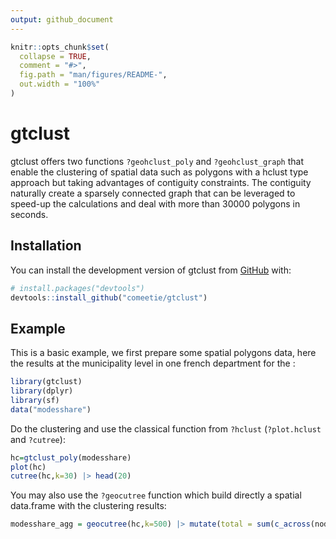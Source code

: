 ```yaml
---
output: github_document
---
```


<!-- README.md is generated from README.Rmd. Please edit that file -->

```r
knitr::opts_chunk$set(
  collapse = TRUE,
  comment = "#>",
  fig.path = "man/figures/README-",
  out.width = "100%"
)
```

# gtclust

<!-- badges: start -->
<!-- badges: end -->

gtclust offers two functions `?geohclust_poly` and `?geohclust_graph` that enable the clustering of spatial data such as polygons with a hclust type approach but taking advantages of contiguity constraints. The contiguity naturally create a sparsely connected graph that can be leveraged to speed-up the calculations and deal with more than 30000 polygons in seconds.    

## Installation

You can install the development version of gtclust from [GitHub](https://github.com/) with:

``` r
# install.packages("devtools")
devtools::install_github("comeetie/gtclust")
```

## Example

This is a basic example, we first prepare some spatial polygons data, here the results at the municipality level in one french department for the  :

```r
library(gtclust)
library(dplyr)
library(sf)
data("modesshare")
```


Do the clustering and use the classical function from `?hclust` (`?plot.hclust` and `?cutree`):

```r
hc=gtclust_poly(modesshare)
plot(hc)
cutree(hc,k=30) |> head(20)
```


You may also use the `?geocutree` function which build directly a spatial data.frame with the clustering results: 
```r
modesshare_agg = geocutree(hc,k=500) |> mutate(total = sum(c_across(nodep:tcom)))
```


